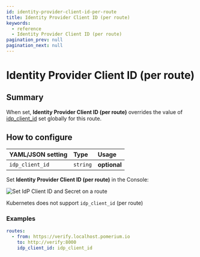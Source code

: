 ```yaml
---
id: identity-provider-client-id-per-route
title: Identity Provider Client ID (per route)
keywords:
  - reference
  - Identity Provider Client ID (per route)
pagination_prev: null
pagination_next: null
---
```



# Identity Provider Client ID (per route)

## Summary

When set, **Identity Provider Client ID (per route)** overrides the value of [idp_client_id](/docs/reference/identity-provider-settings#identity-provider-client-id) set globally for this route.

## How to configure

<Tabs>
<TabItem value="Core" label="Core">

| **YAML**/**JSON** setting | **Type** | **Usage**    |
| :------------------------ | :------- | :----------- |
| `idp_client_id`           | `string` | **optional** |

</TabItem>
<TabItem value="Enterprise" label="Enterprise">

Set **Identity Provider Client ID (per route)** in the Console:

![Set IdP Client ID and Secret on a route](../img/idp_options/idp-id-secret-route.png)

</TabItem>
<TabItem value="Kubernetes" label="Kubernetes">

Kubernetes does not support `idp_client_id` (per route)

</TabItem>
</Tabs>

### Examples

```yaml
routes:
  - from: https://verify.localhost.pomerium.io
    to: http://verify:8000
    idp_client_id: idp_client_id
```
